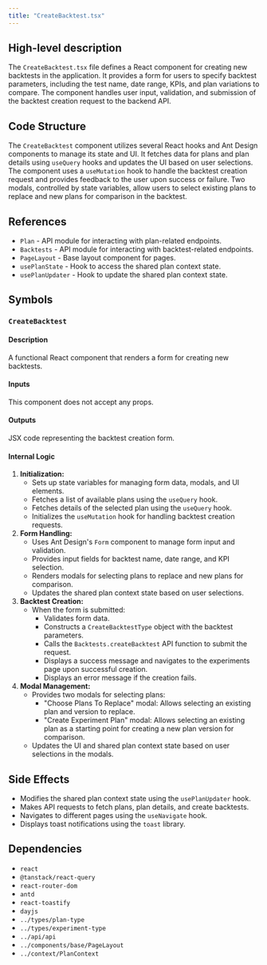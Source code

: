 ```yaml
---
title: "CreateBacktest.tsx"
---
```


## High-level description
The `CreateBacktest.tsx` file defines a React component for creating new backtests in the application. It provides a form for users to specify backtest parameters, including the test name, date range, KPIs, and plan variations to compare. The component handles user input, validation, and submission of the backtest creation request to the backend API.

## Code Structure
The `CreateBacktest` component utilizes several React hooks and Ant Design components to manage its state and UI. It fetches data for plans and plan details using `useQuery` hooks and updates the UI based on user selections. The component uses a `useMutation` hook to handle the backtest creation request and provides feedback to the user upon success or failure. Two modals, controlled by state variables, allow users to select existing plans to replace and new plans for comparison in the backtest.

## References
- `Plan` - API module for interacting with plan-related endpoints.
- `Backtests` - API module for interacting with backtest-related endpoints.
- `PageLayout` - Base layout component for pages.
- `usePlanState` - Hook to access the shared plan context state.
- `usePlanUpdater` - Hook to update the shared plan context state.

## Symbols

### `CreateBacktest`
#### Description
A functional React component that renders a form for creating new backtests.

#### Inputs
This component does not accept any props.

#### Outputs
JSX code representing the backtest creation form.

#### Internal Logic
1. **Initialization:**
   - Sets up state variables for managing form data, modals, and UI elements.
   - Fetches a list of available plans using the `useQuery` hook.
   - Fetches details of the selected plan using the `useQuery` hook.
   - Initializes the `useMutation` hook for handling backtest creation requests.
2. **Form Handling:**
   - Uses Ant Design's `Form` component to manage form input and validation.
   - Provides input fields for backtest name, date range, and KPI selection.
   - Renders modals for selecting plans to replace and new plans for comparison.
   - Updates the shared plan context state based on user selections.
3. **Backtest Creation:**
   - When the form is submitted:
     - Validates form data.
     - Constructs a `CreateBacktestType` object with the backtest parameters.
     - Calls the `Backtests.createBacktest` API function to submit the request.
     - Displays a success message and navigates to the experiments page upon successful creation.
     - Displays an error message if the creation fails.
4. **Modal Management:**
   - Provides two modals for selecting plans:
     - "Choose Plans To Replace" modal: Allows selecting an existing plan and version to replace.
     - "Create Experiment Plan" modal: Allows selecting an existing plan as a starting point for creating a new plan version for comparison.
   - Updates the UI and shared plan context state based on user selections in the modals.

## Side Effects
- Modifies the shared plan context state using the `usePlanUpdater` hook.
- Makes API requests to fetch plans, plan details, and create backtests.
- Navigates to different pages using the `useNavigate` hook.
- Displays toast notifications using the `toast` library.

## Dependencies
- `react`
- `@tanstack/react-query`
- `react-router-dom`
- `antd`
- `react-toastify`
- `dayjs`
- `../types/plan-type`
- `../types/experiment-type`
- `../api/api`
- `../components/base/PageLayout`
- `../context/PlanContext`

